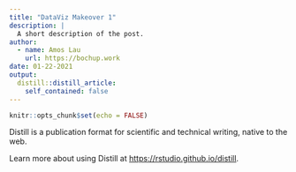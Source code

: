 ```yaml
---
title: "DataViz Makeover 1"
description: |
  A short description of the post.
author:
  - name: Amos Lau
    url: https://bochup.work
date: 01-22-2021
output:
  distill::distill_article:
    self_contained: false
---
```



```r
knitr::opts_chunk$set(echo = FALSE)
```

Distill is a publication format for scientific and technical writing, native to the web.

Learn more about using Distill at <https://rstudio.github.io/distill>.


